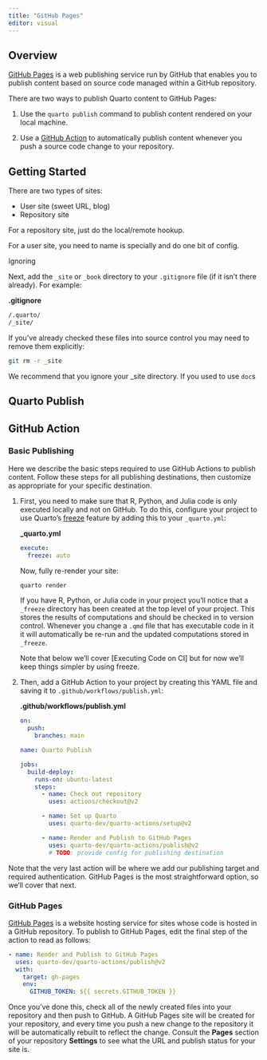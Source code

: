 ```yaml
---
title: "GitHub Pages"
editor: visual
---
```


## Overview

[GitHub Pages](https://pages.github.com/) is a web publishing service run by GitHub that enables you to publish content based on source code managed within a GitHub repository.

There are two ways to publish Quarto content to GitHub Pages:

1.  Use the `quarto publish` command to publish content rendered on your local machine.

2.  Use a [GitHub Action] to automatically publish content whenever you push a source code change to your repository.

## Getting Started

There are two types of sites:

-   User site (sweet URL, blog)
-   Repository site

For a repository site, just do the local/remote hookup.

For a user site, you need to name is specially and do one bit of config.

Ignoring

Next, add the `_site` or `_book` directory to your `.gitignore` file (if it isn't there already). For example:

**.gitignore**

``` bash
/.quarto/
/_site/
```

If you've already checked these files into source control you may need to remove them explicitly:

``` bash
git rm -r _site
```

We recommend that you ignore your \_site directory. If you used to use `doc`s

## Quarto Publish

## GitHub Action

### Basic Publishing {data-link="Basic Publishing"}

Here we describe the basic steps required to use GitHub Actions to publish content. Follow these steps for all publishing destinations, then customize as appropriate for your specific destination.

1.  First, you need to make sure that R, Python, and Julia code is only executed locally and not on GitHub. To do this, configure your project to use Quarto's [freeze](../projects/code-execution.html#freeze) feature by adding this to your `_quarto.yml`:

    **\_quarto.yml**

    ``` yaml
    execute:
      freeze: auto
    ```

    Now, fully re-render your site:

    ``` bash
    quarto render
    ```

    If you have R, Python, or Julia code in your project you'll notice that a `_freeze` directory has been created at the top level of your project. This stores the results of computations and should be checked in to version control. Whenever you change a `.qmd` file that has executable code in it it will automatically be re-run and the updated computations stored in `_freeze`.

    Note that below we'll cover [Executing Code on CI] but for now we'll keep things simpler by using freeze.

2.  Then, add a GitHub Action to your project by creating this YAML file and saving it to `.github/workflows/publish.yml`:

    **.github/workflows/publish.yml**

    ``` yaml
    on:
      push:
        branches: main
      
    name: Quarto Publish

    jobs:
      build-deploy:
        runs-on: ubuntu-latest
        steps:
          - name: Check out repository
            uses: actions/checkout@v2 
            
          - name: Set up Quarto
            uses: quarto-dev/quarto-actions/setup@v2

          - name: Render and Publish to GitHub Pages
            uses: quarto-dev/quarto-actions/publish@v2
            # TODO: provide config for publishing destination 
    ```

Note that the very last action will be where we add our publishing target and required authentication. GitHub Pages is the most straightforward option, so we'll cover that next.

### GitHub Pages

[GitHub Pages](https://pages.github.com/) is a website hosting service for sites whose code is hosted in a GitHub repository. To publish to GitHub Pages, edit the final step of the action to read as follows:

``` yaml
- name: Render and Publish to GitHub Pages
  uses: quarto-dev/quarto-actions/publish@v2
  with:
    target: gh-pages
    env:
      GITHUB_TOKEN: ${{ secrets.GITHUB_TOKEN }}
```

Once you've done this, check all of the newly created files into your repository and then push to GitHub. A GitHub Pages site will be created for your repository, and every time you push a new change to the repository it will be automatically rebuilt to reflect the change. Consult the **Pages** section of your repository **Settings** to see what the URL and publish status for your site is.
